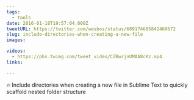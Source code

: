 ```yaml
---
tags:
  - tools
date: 2016-01-18T19:57:04.000Z
tweetURL: https://twitter.com/wesbos/status/689174685842460672
slug: include-directories-when-creating-a-new-file
images:

videos:
  - https://pbs.twimg.com/tweet_video/CZBwrjnUMAA8cKz.mp4
links:

---
```

🔥 Include directories when creating a new file in Sublime Text to quickly scaffold nested folder structure
